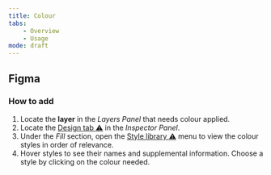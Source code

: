 ```yaml
---
title: Colour
tabs:
    - Overview
    - Usage
mode: draft
---
```



## Figma


### How to add

1. Locate the **layer** in the *Layers Panel* that needs colour applied.
2. Locate the [Design tab :warning:]() in the *Inspector Panel*.
3. Under the *Fill* section, open the [Style library :warning:]() menu to view the colour styles in order of relevance.
4. Hover styles to see their names and supplemental information. Choose a style by clicking on the colour needed. 
